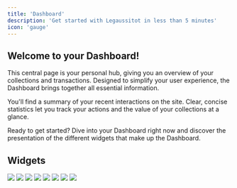 ```yaml
---
title: 'Dashboard'
description: 'Get started with Legaussitot in less than 5 minutes'
icon: 'gauge'
---
```

## Welcome to your Dashboard!

This central page is your personal hub, giving you an overview of your collections and transactions. Designed to simplify your user experience, the Dashboard brings together all essential information.

You'll find a summary of your recent interactions on the site. Clear, concise statistics let you track your actions and the value of your collections at a glance.

Ready to get started? Dive into your Dashboard right now and discover the presentation of the different widgets that make up the Dashboard.

## Widgets

<CardGroup cols={2}>
  <Card title="Average estimated profit" icon="piggy-bank">
    <Frame>
        <img className="block h-32 dark:hidden" src="/images/widget-average-profit-light.png"/>
        <img className="hidden h-32 dark:block" src="/images/widget-average-profit-dark.png"/>
    </Frame>
  </Card>
  <Card title="Sales of the year" icon="money-bill">
    <Frame>
        <img className="block h-32 dark:hidden" src="/images/widget-sales-of-the-year-light.png"/>
        <img className="hidden h-32 dark:block" src="/images/widget-sales-of-the-year-dark.png"/>
    </Frame>
  </Card>
  <Card title="Yield rate" icon="percent">
    <Frame>
        <img className="block h-32 dark:hidden" src="/images/widget-yield-rate-light.png" style="max-width: 100%; height: auto; "/>
        <img className="hidden h-32 dark:block" src="/images/widget-yield-rate-dark.png" style="max-width: 100%; height: auto; "/>
    </Frame>  </Card>
  <Card title="Total chart" icon="chart-line">
    <Frame>
        <img className="block h-32 dark:hidden" src="/images/widget-total-chart-light.png"/>
        <img className="hidden h-32 dark:block" src="/images/widget-total-chart-dark.png"/>
    </Frame>  </Card>
</CardGroup>